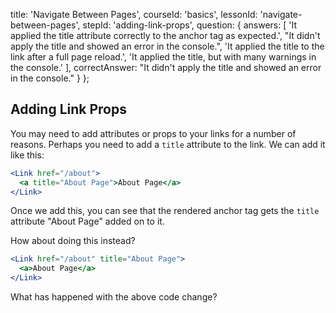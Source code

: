 
  title: 'Navigate Between Pages',
  courseId: 'basics',
  lessonId: 'navigate-between-pages',
  stepId: 'adding-link-props',
  question: {
    answers: [
      'It applied the title attribute correctly to the anchor tag as expected.',
      "It didn't apply the title and showed an error in the console.",
      'It applied the title to the link after a full page reload.',
      'It applied the title, but with many warnings in the console.'
    ],
    correctAnswer: "It didn't apply the title and showed an error in the console."
  }
};

## Adding Link Props

You may need to add attributes or props to your links for a number of reasons. Perhaps you need to add a `title` attribute to the link. We can add it like this:

```jsx
<Link href="/about">
  <a title="About Page">About Page</a>
</Link>
```

Once we add this, you can see that the rendered anchor tag gets the `title` attribute "About Page" added on to it.

How about doing this instead?

```jsx
<Link href="/about" title="About Page">
  <a>About Page</a>
</Link>
```

What has happened with the above code change?

